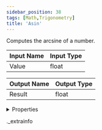 ```yaml
---
sidebar_position: 38
tags: [Math,Trigonometry]
title: 'Asin'
---
```


Computes the arcsine of a number.



<IChip uuid="aaa4e58f-16df-426a-b7a7-a654eab97037" />

| Input Name | Input Type |
|-----------|-----------|
| Value | float |

| Output Name | Output Type |
|-----------|-----------|
| Result | float |


<details>
  <summary>Properties</summary>
  <div>
    <div>
    <table>
      <thead>
        <tr>
          <th>Room availability:</th>
          <th>Available everywhere</th>
        </tr>
        <tr>
          <th>Is beta required?</th>
          <th>No</th>
        </tr>
        <tr>
          <th>Is this chip a trolling risk?</th>
          <th>No</th>
        </tr>
        <tr>
          <th>Is this chip a role assignment risk?</th>
          <th>No</th>
        </tr>
        <tr>
          <th>Chip UUID</th>
          <th>aaa4e58f-16df-426a-b7a7-a654eab97037</th>
        </tr>
      </thead>
    </table>
    </div>
  </div>
</details>

._extrainfo